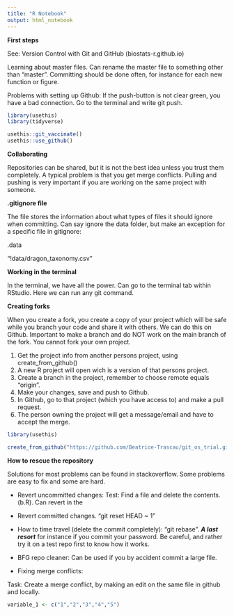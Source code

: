 ```yaml
---
title: "R Notebook"
output: html_notebook
---
```


**First steps**

See: Version Control with Git and GitHub (biostats-r.github.io)

Learning about master files. Can rename the master file to something other than "master". Committing should be done often, for instance for each new function or figure.

Problems with setting up Github: If the push-button is not clear green, you have a bad connection. Go to the terminal and write git push.

```r
library(usethis)
library(tidyverse)

usethis::git_vaccinate()
usethis::use_github()


```

**Collaborating**

Repositories can be shared, but it is not the best idea unless you trust them completely. A typical problem is that you get merge conflicts. Pulling and pushing is very important if you are working on the same project with someone.

**.gitignore file**

The file stores the information about what types of files it should ignore when committing. Can say ignore the data folder, but make an exception for a specific file in gitignore:

.data

"!data/dragon_taxonomy.csv"

**Working in the terminal**

In the terminal, we have all the power. Can go to the terminal tab within RStudio. Here we can run any git command.

**Creating forks**

When you create a fork, you create a copy of your project which will be safe while you branch your code and share it with others. We can do this on Github. Important to make a branch and do NOT work on the main branch of the fork. You cannot fork your own project.

1.  Get the project info from another persons project, using create_from_github()
2.  A new R project will open wich is a version of that persons project.
3.  Create a branch in the project, remember to choose remote equals "origin".
4.  Make your changes, save and push to Github.
5.  In Github, go to that project (which you have access to) and make a pull request.
6.  The person owning the project will get a message/email and have to accept the merge.

```r
library(usethis)

create_from_github("https://github.com/Beatrice-Trascau/git_os_trial.git", fork = TRUE)

```

**How to rescue the repository**

Solutions for most problems can be found in stackoverflow. Some problems are easy to fix and some are hard.

-   Revert uncommitted changes: Test: Find a file and delete the contents. (b.R). Can revert in the

-   Revert committed changes. "git reset HEAD \~ 1"

-   How to time travel (delete the commit completely): "git rebase". ***A last resort*** for instance if you commit your password. Be careful, and rather try it on a test repo first to know how it works.

-   BFG repo cleaner: Can be used if you by accident commit a large file.

-   Fixing merge conflicts:

Task: Create a merge conflict, by making an edit on the same file in github and locally.

```r
variable_1 <- c("1","2","3","4","5")

```
